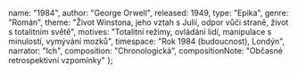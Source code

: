 
  name: "1984",
  author: "George Orwell",
  released: 1949,
  type: "Epika",
  genre: "Román",
  theme:
    "Život Winstona, jeho vztah s Julií, odpor vůči straně, život s totalitním světě",
  motives:
    "Totalitní režimy, ovládání lidí, manipulace s minulostí, vymývání mozků",
  timespace: "Rok 1984 (budoucnost), Londýn",
  narrator: "Ich",
  composition: "Chronologická",
  compositionNote: "Občasné retrospektivní vzpomínky"
};

<Title book={book} />

<Book book={book} />

## Děj

Hlavním hrdinou tohoto sci-fi románu, který popisuje fiktivní svět v budoucnosti, je úředník Winston Smith.
Winston žije v Londýně. Ten se v té době nachází v zemi zvané Oceánie. Celý svět je rozdělen na tři obrovské
velmoci – Oceánie, Eurasie a Eastasie – které spolu neustále válčí.

V Oceánii vládne hluboká diktatura a takřka totalitní režim, který je založený na uctívání tzv. Velkého
bratra. Jejich oficiální ideologie se nazývá Angsoc (původně anglický socialismus) a její ústřední hesla zní:
**Válka je mír; Svoboda je otroctví; Nevědomost je síla**. Díky neustálé válce je životní úroveň lidí dost
otřesná a všude vládne velká bída a nedostatek. Jedinou politickou stranou v zemi je tzv. Strana, jejímž
hlavním reprezentantem je právě Velký bratr. Toho musí každý její příslušník bezmezně milovat a ctít. Strana
neustále kontroluje a ovládá celou společnost. Všude jsou zabudované mikrofony a v každém bytě a kanceláři
jsou velké obrazovky. Ty slouží jako kamery a nikdo je nesmí vypnout, díky nim mohou být lidé sledování dvacet
čtyři hodin denně. Žádnou věc nesmějí udělat z vlastní vůle. Za jakýkoli přestupek anebo jen neobvyklý čin
mohou být vaporizováni, tedy zatčeni Ideopolicií a vymazáni ze společnosti i z dějin, jakoby nikdy neexistovali.

Každý člen Strany pracuje na některém z hlavních ministerstev (lásky, hojnosti nebo míru), ale náplň jejich
práce je skoro stejná. Buď mají za úkol měnit minulost podle toho, jak se vyvíjí přítomnost a jak to vyhovuje
Straně anebo přizpůsobují literaturu, filmy a prostě celou kulturu učení strany. City jako láska, náklonnost
nebo přátelství jsou buď zakázané, nebo silně pod kontrolou Strany. Všude vládne strach, nenávist a udavačství.
Udavači jsou často i malé děti, které donášejí na vlastní rodiče. I přes neustálé vymývání mozků se ve
společnosti najdou i tací, kteří si uvědomují, že učení Strany a její podání dějin je jen velká snůška lží.

Mezi ně patří také Winston. Ví sice, že pokud se dopustí jakéhokoli ideozločinu, čeká ho jedině smrt. Nedokáže 
si ale pomoct a potajmu vyhledává jakýkoli důkaz o lživé propagandě Strany. Jako první krok ve své soukromé 
vzpouře si začne vést deník, což se v době, kdy se lidé zatýkají i za podezřelý výraz ve tváři, rovná téměř 
sebevraždě. V práci se Winston seznámí s mladou dívkou Julií. Winston nejdříve Julií opovrhuje a nenávidí ji, 
protože ji považuje ze ukázkového člena Strany. Brzy ale zjistí, že i Julie opovrhuje režimem a dokonce se do 
sebe zamilují. 

Láska a sexuální touha jsou ideozločiny, proto se musí oba pečlivě skrývat, i když jsou si vědomi, že je brzy 
čeká jistá smrt. Dokonce si u jednoho starého starožitníka najmou soukromý pokoj, kde nejsou sledováni 
a mohou dělat, co chtějí. Jejich soukromé štěstí ale netrvá nijak dlouho. Náhle zjistí, že vlastně byli celou 
dobu pečlivě sledováni. 

Oba jsou zatčeni a odvedeni do cel Ministerstva lásky. Tam na ně čekají nesnesitelná muka, hladovění a hrozný 
psychický teror. Winston při těžkém mučení prozradí vše, co ví a mnohem víc. Přeje si zemřít, ale nemá 
možnost. Cílem jeho mučitelů totiž není zabít ho, ale zlomit jeho vůli a donutit ho dobrovolně přijmout 
jejich učení a upřímně milovat Velkého bratra. Winston do poslední chvíle odolává, stejně ale jako všichni 
ostatní nakonec podlehne. V okamžicích vrcholné hrůzy přestane dokonce i milovat Julii a je zcela pokořen. 
Poté se vězeň překvapivě ocitá zpátky na svobodě. Ale už to není ten samý člověk. Setká se ještě jednou 
s Julií, která se mu přizná, že jej také zradila. 

Vrcholem knihy je okamžik, kdy Winston pochopí, že navzdory všemu teď Velkého bratra doopravdy miluje. 
Zanedlouho po tomto setkání je Winston vaporizován.
